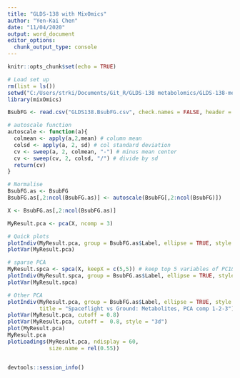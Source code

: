 ```yaml
---
title: "GLDS-138 with MixOmics"
author: "Yen-Kai Chen"
date: "11/04/2020"
output: word_document
editor_options: 
  chunk_output_type: console
---
```


```r
knitr::opts_chunk$set(echo = TRUE)
```
```r
# Load set up
rm(list = ls())
setwd("C:/Users/strki/Documents/Git_R/GLDS-138 metabolomics/GLDS-138-metabolomics/mixOmics")
library(mixOmics)

BsubFG <- read.csv("GLDS138.BsubFG.csv", check.names = FALSE, header = TRUE, row.names = 1)

# autoscale function
autoscale <- function(a){
  colmean <- apply(a,2,mean) # column mean
  colsd <- apply(a, 2, sd) # col standard deviation
  cv <- sweep(a, 2, colmean, "-") # minus mean center
  cv <- sweep(cv, 2, colsd, "/") # divide by sd
  return(cv)
}

# Normalise
BsubFG.as <- BsubFG
BsubFG.as[,2:ncol(BsubFG.as)] <- autoscale(BsubFG[,2:ncol(BsubFG)])

X <- BsubFG.as[,2:ncol(BsubFG.as)]

MyResult.pca <- pca(X, ncomp = 3)

# Quick plots
plotIndiv(MyResult.pca, group = BsubFG.as$Label, ellipse = TRUE, style = "lattice", legend = TRUE, ind.names = FALSE, comp = c(1,2))
plotVar(MyResult.pca)

# sparse PCA
MyResult.spca <- spca(X, keepX = c(5,5)) # keep top 5 variables of PC1&2
plotIndiv(MyResult.spca, group = BsubFG.as$Label, ellipse = TRUE, style = "ggplot2", legend = TRUE, ind.names = FALSE, comp = c(1,2))
plotVar(MyResult.spca)

# Other PCA
plotIndiv(MyResult.pca, group = BsubFG.as$Label, ellipse = TRUE, style = "3d", legend = TRUE, ind.names = FALSE, 
          title = "Spaceflight vs Ground: Metabolites, PCA comp 1-2-3")
plotVar(MyResult.pca, cutoff = 0.8)
plotVar(MyResult.pca, cutoff =  0.8, style = "3d")
plot(MyResult.pca)
MyResult.pca
plotLoadings(MyResult.pca, ndisplay = 60,
             size.name = rel(0.55))



```
























```r
devtools::session_info()
```